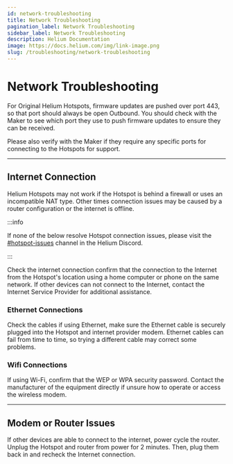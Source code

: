 ```yaml
---
id: network-troubleshooting
title: Network Troubleshooting
pagination_label: Network Troubleshooting
sidebar_label: Network Troubleshooting
description: Helium Documentation
image: https://docs.helium.com/img/link-image.png
slug: /troubleshooting/network-troubleshooting
---
```



<LegacyContentBanner />

# Network Troubleshooting

For Original Helium Hotspots, firmware updates are pushed over port 443, so that port should always
be open Outbound. You should check with the Maker to see which port they use to push firmware
updates to ensure they can be received.

Please also verify with the Maker if they require any specific ports for connecting to the Hotspots
for support.

---

## Internet Connection

Helium Hotspots may not work if the Hotspot is behind a firewall or uses an incompatible NAT type.
Other times connection issues may be caused by a router configuration or the internet is offline.

:::info

If none of the below resolve Hotspot connection issues, please visit the
[#hotspot-issues](discord://discord.com/channels/404106811252408320/813976183519445084) channel in
the Helium Discord.

:::

Check the internet connection confirm that the connection to the Internet from the Hotspot's
location using a home computer or phone on the same network. If other devices can not connect to the
Internet, contact the Internet Service Provider for additional assistance.

### Ethernet Connections

Check the cables if using Ethernet, make sure the Ethernet cable is securely plugged into the
Hotspot and internet provider modem. Ethernet cables can fail from time to time, so trying a
different cable may correct some problems.

### Wifi Connections

If using Wi-Fi, confirm that the WEP or WPA security password. Contact the manufacturer of the
equipment directly if unsure how to operate or access the wireless modem.

---

## Modem or Router Issues

If other devices are able to connect to the internet, power cycle the router. Unplug the Hotspot and
router from power for 2 minutes. Then, plug them back in and recheck the Internet connection.
